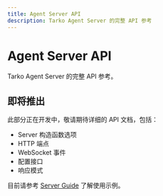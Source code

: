 ```yaml
---
title: Agent Server API
description: Tarko Agent Server 的完整 API 参考
---
```


# Agent Server API

Tarko Agent Server 的完整 API 参考。

## 即将推出

此部分正在开发中，敬请期待详细的 API 文档，包括：

- Server 构造函数选项
- HTTP 端点
- WebSocket 事件
- 配置接口
- 响应模式

目前请参考 [Server Guide](/guide/deployment/server) 了解使用示例。
